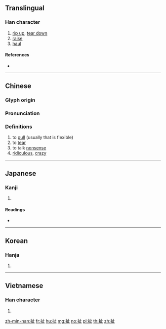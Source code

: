 {{character info/new}}
{{also|撦}}
==Translingual==

===Han character===
{{Han char|rn=64|rad=手|as=04|sn=7|four=51010|canj=QYLM|ids=⿰扌止}}

# [[rip up]], [[tear down]]
# [[raise]]
# [[haul]]

====References====
* {{Han ref|kx=0418.230|dkj=11833|dj=0765.200|hdz=31836.040|uh=626F|ud=25199|bh=A7E8|bd=42984}}

----

==Chinese==
{{zh-forms}}

===Glyph origin===
{{Han etym}}

===Pronunciation===
{{zh-pron
|m=chě
|ma=Zh-che.ogg
|m-s=ce3
|c=ce2
|h=pfs=chhá
|md=
|mn=chhé
|w=
|mc=
|oc=y
|cat=
}}

===Definitions===
{{zh-hanzi}}

# to [[pull]] (usually that is flexible)
# to [[tear]]
# to talk [[nonsense]]
# [[ridiculous]], [[crazy]]

----

==Japanese==

===Kanji===
{{ja-kanji|grade=|rs=手04}}

# {{defn|lang=ja|sort=手04}}

====Readings====
* {{ja-readings|on=[[た]] (ta), [[しゃ]] (sha)|kun=[[ひく]] (hiku)}}

----

==Korean==

===Hanja===
{{ko-hanja|hangeul=차|eumhun=|rv=cha|mr=ch'a|y=cha}}

# {{defn|lang=ko|sort=手04}}

----

==Vietnamese==

===Han character===
{{vi-hantu|[[chải]], [[xả]], [[chẻ]], [[giẫy]], [[xới]], [[chỉ]], [[xé]], [[xẻ]], [[xởi]]|rs=手04}}

# {{defn|lang=vi|sort=手04}}

[[zh-min-nan:扯]]
[[fr:扯]]
[[hu:扯]]
[[mg:扯]]
[[no:扯]]
[[pl:扯]]
[[th:扯]]
[[zh:扯]]